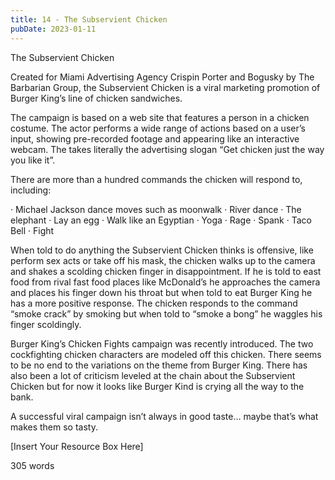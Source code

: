 ```yaml
---
title: 14 - The Subservient Chicken
pubDate: 2023-01-11
---
```


The Subservient Chicken


Created for Miami Advertising Agency Crispin Porter and Bogusky by The Barbarian Group, the Subservient Chicken is a viral marketing promotion of Burger King’s line of chicken sandwiches.

The campaign is based on a web site that features a person in a chicken costume. The actor performs a wide range of actions based on a user’s input, showing pre-recorded footage and appearing like an interactive webcam. The takes literally the advertising slogan “Get chicken just the way you like it”. 

There are more than a hundred commands the chicken will respond to, including:

·	Michael Jackson dance moves such as moonwalk
·	River dance
·	The elephant
·	Lay an egg
·	Walk like an Egyptian
·	Yoga
·	Rage
·	Spank
·	Taco Bell
·	Fight

When told to do anything the Subservient Chicken thinks is offensive, like perform sex acts or take off his mask, the chicken walks up to the camera and shakes a scolding chicken finger in disappointment. If he is told to east food from rival fast food places like McDonald’s he approaches the camera and places his finger down his throat but when told to eat Burger King he has a more positive response. The chicken responds to the command “smoke crack” by smoking but when told to “smoke a bong” he waggles his finger scoldingly. 

Burger King’s Chicken Fights campaign was recently introduced. The two cockfighting chicken characters are modeled off this chicken. 
There seems to be no end to the variations on the theme from Burger King. There has also been a lot of criticism leveled at the chain about the Subservient Chicken but for now it looks like Burger Kind is crying all the way to the bank. 

A successful viral campaign isn’t always in good taste… maybe that’s what makes them so tasty.

[Insert Your Resource Box Here]

305 words